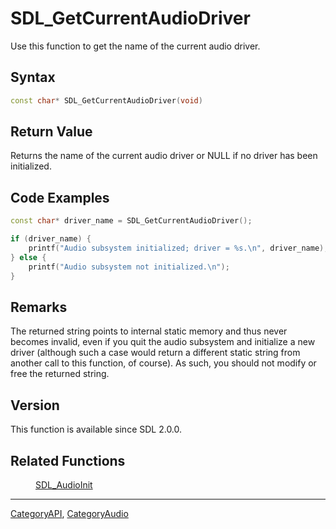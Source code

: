 
= SDL_GetCurrentAudioDriver =
Use this function to get the name of the current audio driver.


== Syntax ==
<syntaxhighlight lang='c++'>
const char* SDL_GetCurrentAudioDriver(void)
</syntaxhighlight>

== Return Value ==
Returns the name of the current audio driver or NULL if no driver has been initialized.

== Code Examples ==
<syntaxhighlight lang='c++'>
const char* driver_name = SDL_GetCurrentAudioDriver();

if (driver_name) {
    printf("Audio subsystem initialized; driver = %s.\n", driver_name);
} else {
    printf("Audio subsystem not initialized.\n");
}
</syntaxhighlight>

== Remarks ==
The returned string points to internal static memory and thus never becomes invalid, even if you quit the audio subsystem and initialize a new driver (although such a case would return a different static string from another call to this function, of course). As such, you should not modify or free the returned string.

== Version ==
This function is available since SDL 2.0.0.

== Related Functions ==
:[[SDL_AudioInit]]

----
[[CategoryAPI]], [[CategoryAudio]]
